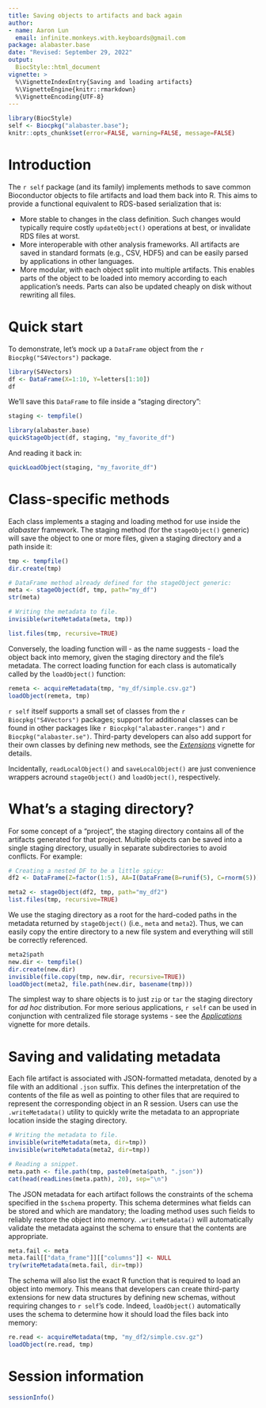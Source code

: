 ```yaml
---
title: Saving objects to artifacts and back again
author:
- name: Aaron Lun
  email: infinite.monkeys.with.keyboards@gmail.com
package: alabaster.base
date: "Revised: September 29, 2022"
output:
  BiocStyle::html_document
vignette: >
  %\VignetteIndexEntry{Saving and loading artifacts}
  %\VignetteEngine{knitr::rmarkdown}
  %\VignetteEncoding{UTF-8}
---
```


```r
library(BiocStyle)
self <- Biocpkg("alabaster.base");
knitr::opts_chunk$set(error=FALSE, warning=FALSE, message=FALSE)
```

# Introduction

The `r self` package (and its family) implements methods to save common Bioconductor objects to file artifacts and load them back into R.
This aims to provide a functional equivalent to RDS-based serialization that is:

- More stable to changes in the class definition.
  Such changes would typically require costly `updateObject()` operations at best, or invalidate RDS files at worst.
- More interoperable with other analysis frameworks.
  All artifacts are saved in standard formats (e.g., CSV, HDF5) and can be easily parsed by applications in other languages.
- More modular, with each object split into multiple artifacts. 
  This enables parts of the object to be loaded into memory according to each application's needs.
  Parts can also be updated cheaply on disk without rewriting all files.

# Quick start

To demonstrate, let's mock up a `DataFrame` object from the `r Biocpkg("S4Vectors")` package.

```r
library(S4Vectors)
df <- DataFrame(X=1:10, Y=letters[1:10])
df
```

We'll save this `DataFrame` to file inside a "staging directory":

```r
staging <- tempfile()

library(alabaster.base)
quickStageObject(df, staging, "my_favorite_df")
```

And reading it back in:

```r
quickLoadObject(staging, "my_favorite_df")
```

# Class-specific methods

Each class implements a staging and loading method for use inside the _alabaster_ framework.
The staging method (for the `stageObject()` generic) will save the object to one or more files, given a staging directory and a path inside it:

```r
tmp <- tempfile()
dir.create(tmp)

# DataFrame method already defined for the stageObject generic:
meta <- stageObject(df, tmp, path="my_df")
str(meta)

# Writing the metadata to file.
invisible(writeMetadata(meta, tmp))

list.files(tmp, recursive=TRUE)
```

Conversely, the loading function will - as the name suggests - load the object back into memory, given the staging directory and the file's metadata.
The correct loading function for each class is automatically called by the `loadObject()` function:

```r
remeta <- acquireMetadata(tmp, "my_df/simple.csv.gz")
loadObject(remeta, tmp)
```

`r self` itself supports a small set of classes from the `r Biocpkg("S4Vectors")` packages;
support for additional classes can be found in other packages like `r Biocpkg("alabaster.ranges")` and `r Biocpkg("alabaster.se")`.
Third-party developers can also add support for their own classes by defining new methods, see the [_Extensions_](extensions.html) vignette for details.

Incidentally, `readLocalObject()` and `saveLocalObject()` are just convenience wrappers acround `stageObject()` and `loadObject()`, respectively.

# What's a staging directory?

For some concept of a "project", the staging directory contains all of the artifacts generated for that project.
Multiple objects can be saved into a single staging directory, usually in separate subdirectories to avoid conflicts.
For example:

```r
# Creating a nested DF to be a little spicy:
df2 <- DataFrame(Z=factor(1:5), AA=I(DataFrame(B=runif(5), C=rnorm(5))))

meta2 <- stageObject(df2, tmp, path="my_df2")
list.files(tmp, recursive=TRUE)
```

We use the staging directory as a root for the hard-coded paths in the metadata returned by `stageObject()` (i.e., `meta` and `meta2`).
Thus, we can easily copy the entire directory to a new file system and everything will still be correctly referenced.

```r
meta2$path
new.dir <- tempfile()
dir.create(new.dir)
invisible(file.copy(tmp, new.dir, recursive=TRUE))
loadObject(meta2, file.path(new.dir, basename(tmp)))
```

The simplest way to share objects is to just `zip` or `tar` the staging directory for _ad hoc_ distribution.
For more serious applications, `r self` can be used in conjunction with centralized file storage systems - 
see the [_Applications_](applications.html) vignette for more details.

# Saving and validating metadata

Each file artifact is associated with JSON-formatted metadata, denoted by a file with an additional `.json` suffix. 
This defines the interpretation of the contents of the file as well as pointing to other files that are required to represent the corresponding object in an R session.
Users can use the `.writeMetadata()` utility to quickly write the metadata to an appropriate location inside the staging directory.

```r
# Writing the metadata to file.
invisible(writeMetadata(meta, dir=tmp))
invisible(writeMetadata(meta2, dir=tmp))

# Reading a snippet.
meta.path <- file.path(tmp, paste0(meta$path, ".json"))
cat(head(readLines(meta.path), 20), sep="\n")
```

The JSON metadata for each artifact follows the constraints of the schema specified in the `$schema` property.
This schema determines what fields can be stored and which are mandatory; the loading method uses such fields to reliably restore the object into memory.
`.writeMetadata()` will automatically validate the metadata against the schema to ensure that the contents are appropriate.

```r
meta.fail <- meta
meta.fail[["data_frame"]][["columns"]] <- NULL
try(writeMetadata(meta.fail, dir=tmp))
```

The schema will also list the exact R function that is required to load an object into memory.
This means that developers can create third-party extensions for new data structures by defining new schemas, without requiring changes to `r self`'s code.
Indeed, `loadObject()` automatically uses the schema to determine how it should load the files back into memory:

```r
re.read <- acquireMetadata(tmp, "my_df2/simple.csv.gz")
loadObject(re.read, tmp)
```

# Session information {-}

```r
sessionInfo()
```

